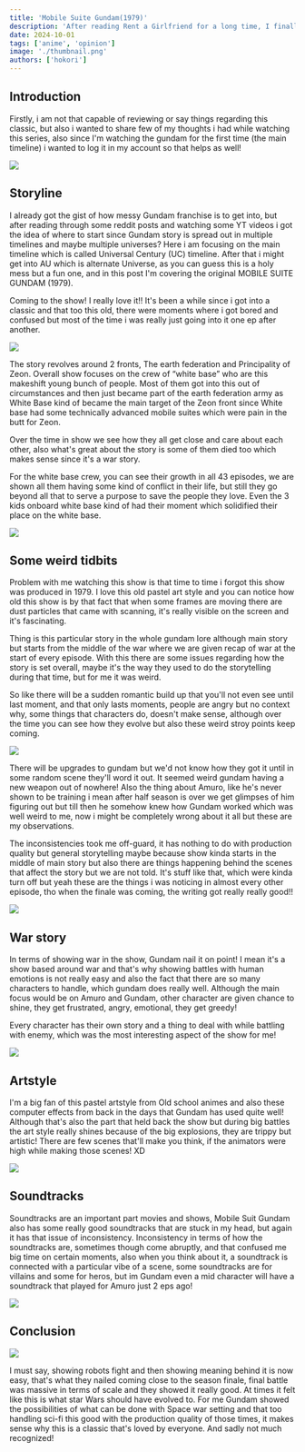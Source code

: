 ```yaml
---
title: 'Mobile Suite Gundam(1979)'
description: 'After reading Rent a Girlfriend for a long time, I finally discuss Kazuya and Chizuru’s relationship, along with the series strengths and weaknesses.'
date: 2024-10-01
tags: ['anime', 'opinion']
image: './thumbnail.png'
authors: ['hokori']
---
```


## Introduction

Firstly, i am not that capable of reviewing or say things regarding this classic, but also i wanted to share few of my thoughts i had while watching this series, also since I'm watching the gundam for the first time (the main timeline) i wanted to log it in my account so that helps as well!

![](assets/Group_16.png)

## Storyline

I already got the gist of how messy Gundam franchise is to get into, but after reading through some reddit posts and watching some YT videos i got the idea of where to start since Gundam story is spread out in multiple timelines and maybe multiple universes? Here i am focusing on the main timeline which is called Universal Century (UC) timeline. After that i might get into AU which is alternate Universe, as you can guess this is a holy mess but a fun one, and in this post I'm covering the original MOBILE SUITE GUNDAM (1979).

Coming to the show! I really love it!! It's been a while since i got into a classic and that too this old, there were moments where i got bored and confused but most of the time i was really just going into it one ep after another.

![](assets/Group_17.png)

The story revolves around 2 fronts, The earth federation and Principality of Zeon. Overall show focuses on the crew of “white base” who are this makeshift young bunch of people. Most of them got into this out of circumstances and then just became part of the earth federation army as White Base kind of became the main target of the Zeon front since White base had some technically advanced mobile suites which were pain in the butt for Zeon.

Over the time in show we see how they all get close and care about each other, also what's great about the story is some of them died too which makes sense since it's a war story.

For the white base crew, you can see their growth in all 43 episodes, we are shown all them having some kind of conflict in their life, but still they go beyond all that to serve a purpose to save the people they love. Even the 3 kids onboard white base kind of had their moment which solidified their place on the white base.

![](assets/Group_18.png)

## Some weird tidbits

Problem with me watching this show is that time to time i forgot this show was produced in 1979. I love this old pastel art style and you can notice how old this show is by that fact that when some frames are moving there are dust particles that came with scanning, it's really visible on the screen and it's fascinating.

Thing is this particular story in the whole gundam lore although main story but starts from the middle of the war where we are given recap of war at the start of every episode. With this there are some issues regarding how the story is set overall, maybe it's the way they used to do the storytelling during that time, but for me it was weird.

So like there will be a sudden romantic build up that you'll not even see until last moment, and that only lasts moments, people are angry but no context why, some things that characters do, doesn't make sense, although over the time you can see how they evolve but also these weird stroy points keep coming.

![](assets/Group_19.png)

There will be upgrades to gundam but we'd not know how they got it until in some random scene they'll word it out. It seemed weird gundam having a new weapon out of nowhere! Also the thing about Amuro, like he's never shown to be training i mean after half season is over we get glimpses of him figuring out but till then he somehow knew how Gundam worked which was well weird to me, now i might be completely wrong about it all but these are my observations.

The inconsistencies took me off-guard, it has nothing to do with production quality but general storytelling maybe because show kinda starts in the middle of main story but also there are things happening behind the scenes that affect the story but we are not told. It's stuff like that, which were kinda turn off but yeah these are the things i was noticing in almost every other episode, tho when the finale was coming, the writing got really really good!!

![](assets/Group_199.png)

## War story

In terms of showing war in the show, Gundam nail it on point! I mean it's a show based around war and that's why showing battles with human emotions is not really easy and also the fact that there are so many characters to handle, which gundam does really well. Although the main focus would be on Amuro and Gundam, other character are given chance to shine, they get frustrated, angry, emotional, they get greedy!

Every character has their own story and a thing to deal with while battling with enemy, which was the most interesting aspect of the show for me!

![](assets/Group_20.png)

## Artstyle

I'm a big fan of this pastel artstyle from Old school animes and also these computer effects from back in the days that Gundam has used quite well! Although that's also the part that held back the show but during big battles the art style really shines because of the big explosions, they are trippy but artistic! There are few scenes that'll make you think, if the animators were high while making those scenes! XD

![](assets/Group_21.png)

## Soundtracks

Soundtracks are an important part movies and shows, Mobile Suit Gundam also has some really good soundtracks that are stuck in my head, but again it has that issue of inconsistency. Inconsistency in terms of how the soundtracks are, sometimes though come abruptly, and that confused me big time on certain moments, also when you think about it, a soundtrack is connected with a particular vibe of a scene, some soundtracks are for villains and some for heros, but im Gundam even a mid character will have a soundtrack that played for Amuro just 2 eps ago!

![](assets/Group_22.png)

## Conclusion

![](assets/Group_23.png)

I must say, showing robots fight and then showing meaning behind it is now easy, that's what they nailed coming close to the season finale, final battle was massive in terms of scale and they showed it really good. At times it felt like this is what star Wars should have evolved to. For me Gundam showed the possibilities of what can be done with Space war setting and that too handling sci-fi this good with the production quality of those times, it makes sense why this is a classic that's loved by everyone. And sadly not much recognized!
